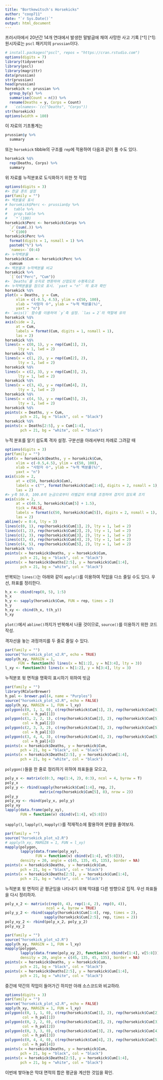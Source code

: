 ```yaml
---
title: "Bortkewitsch's Horsekicks"
author: "coop711"
date: "`r Sys.Date()`"
output: html_document
---
```


프러시아에서 20년간 14개 연대에서 발생한 말발굽에 채여 사망한 사고 기록 [^1] 
[^1]: 원시자료는 `pscl` 패키지의 `prussian`이다.

```r
# install.packages("pscl", repos = "https://cran.rstudio.com")
options(digits = 7)
library(tidyverse)
library(pscl)
library(magrittr)
data(prussian)
str(prussian)
head(prussian)
horsekick <- prussian %>%
  group_by(y) %>%
  summarise(Count = n()) %>%
  rename(Deaths = y, Corps = Count)
#   `colnames<-`(c("Deaths", "Corps"))
str(horsekick)
options(width = 180)
```

이 자료의 기초통계는 

```r
prussian$y %>%
  summary
```

또는 `horsekick` tibble의 구조를 `rep`에 적용하여 
다음과 같이 풀 수도 있다.

```r
horsekick %$%
  rep(Deaths, Corps) %>%
  summary
```

위 자료를 누적분포로 도식화하기 위한 첫 작업

```r
options(digits = 3)
#> 한글 폰트 설정
par(family = "")
#> 백분율로 표시
# horsekick$Perc <- prussian$y %>%
#   table %>%
#   prop.table %>%
#   `*`(100) 
horsekick$Perc <- horsekick$Corps %>%
  `/`(sum(.)) %>%
  `*`(100) 
horsekick$Perc %>%
  format(digits = 1, nsmall = 1) %>%
  paste0("%") %>%
  `names<-`(0:4)
#> 누적백분율
horsekick$Cum <- horsekick$Perc %>%
  cumsum
#> 백분율과 누적백분율 비교
horsekick %>%
  `[`(c("Perc", "Cum"))
#> `Deaths`를 숫자로 변환하여 산점도의 수평축으로 
#> 누적백분율을 점으로 표시. `yaxt = "n"` 의 효과 확인
horsekick %$%
plot(x = Deaths, y = Cum, 
     xlim = c(-0.5, 4.5), ylim = c(50, 100), 
     xlab = "사망자 수", ylab = "누적 백분률(%)", 
     yaxt = "n")
#> `axis()` 함수를 이용하여 `y`축 설정. `las = 2`의 역할에 유의
horsekick %$%
axis(side = 2,
     at = Cum, 
     labels = format(Cum, digits = 1, nsmall = 1),
     las = 2)
horsekick %$%
lines(x = c(0, 1), y = rep(Cum[1], 2), 
      lty = 1, lwd = 2)
horsekick %$%
lines(x = c(1, 2), y = rep(Cum[2], 2), 
      lty = 1, lwd = 2)
horsekick %$%
lines(x = c(2, 3), y = rep(Cum[3], 2), 
      lty = 1, lwd = 2)
horsekick %$%
lines(x = c(3, 4), y = rep(Cum[4], 2), 
      lty = 1, lwd = 2)
horsekick %$%
lines(x = c(4, 5), y = rep(Cum[5], 2), 
      lty = 1, lwd = 2)
horsekick %$%
points(x = Deaths, y = Cum,
       pch = 21, bg = "black", col = "black")
horsekick %$%
points(x = Deaths[2:5], y = Cum[1:4],
       pch = 21, bg = "white", col = "black")
```

누적 분포를 알기 쉽도록 격자 설정. 구분선을 아래서부터 차례로 그려갈 때

```r
options(digits = 3)
par(family = "")
plot(x = horsekick$Deaths, y = horsekick$Cum, 
     xlim = c(-0.5,4.5), ylim = c(50, 100), 
     xlab = "사망자 수", ylab = "누적 백분률(%)", 
     yaxt = "n")
axis(side = 2,
     at = c(50, horsekick$Cum), 
     labels = c("", format(horsekick$Cum[1:4], digits = 2, nsmall = 1), ""),
     las = 2)
#> y축 50.0, 100.0의 눈금으로부터 라벨값의 위치를 조정하여 겹치지 않도록 조치
axis(side = 2,
     at = c(48.5, horsekick$Cum[5] + 1.5), 
     tick = FALSE,
     labels = format(c(50, horsekick$Cum[5]), digits = 2, nsmall = 1),
     las = 2)
abline(v = 0:4, lty = 3)
lines(c(0, 1), rep(horsekick$Cum[1], 2), lty = 1, lwd = 2)
lines(c(1, 2), rep(horsekick$Cum[2], 2), lty = 1, lwd = 2)
lines(c(2, 3), rep(horsekick$Cum[3], 2), lty = 1, lwd = 2)
lines(c(3, 4), rep(horsekick$Cum[4], 2), lty = 1, lwd = 2)
lines(c(4, 5), rep(horsekick$Cum[5], 2), lty = 1, lwd = 2)
horsekick %$%
points(x = horsekick$Deaths, y = horsekick$Cum,
       pch = 21, bg = "black", col = "black")
points(x = horsekick$Deaths[2:5], y = horsekick$Cum[1:4],
       pch = 21, bg = "white", col = "black")
```

반복되는 `lines()`는 아래와 같이 `apply()`를 이용하여 작업을 다소 줄일 수도 있다. 우선, 좌표를 정리한다.

```r
h_x <- cbind(rep(0, 5), 1:5)
h_x
h_y <- sapply(horsekick$Cum, FUN = rep, times = 2)
h_y
h_xy <- cbind(h_x, t(h_y))
h_xy
```

`plot()`에서 `abline()`까지가 반복해서 나올 것이므로, `source()`를 이용하기 위한 코드 작성.

격자선을 놓는 과정까지를 두 줄로 줄일 수 있다.

```r
par(family = "")
source("horsekick_plot_v2.R", echo = TRUE)
apply(h_xy, MARGIN = 1, 
      FUN = function(h) lines(x = h[1:2], y = h[3:4], lty = 3))
l_xy <- function(h) lines(x = h[1:2], y = h[3:4], lty = 3)
```

누적분포 윗 면적을 명확히 표시하기 위하여 빗금

```r
par(family = "")
library(RColorBrewer)
h_pal <- brewer.pal(4, name = "Purples")
source("horsekick_plot_v2.R", echo = FALSE)
apply(h_xy, MARGIN = 1, FUN = l_xy)
polygon(c(0, 1, 1, 0), c(rep(horsekick$Cum[1], 2), rep(horsekick$Cum[5], 2)), 
        col = h_pal[1])
polygon(c(1, 2, 2, 1), c(rep(horsekick$Cum[2], 2), rep(horsekick$Cum[5], 2)), 
        col = h_pal[2])
polygon(c(2, 3, 3, 2), c(rep(horsekick$Cum[3], 2), rep(horsekick$Cum[5], 2)), 
        col = h_pal[3])
polygon(c(3, 4, 4, 3), c(rep(horsekick$Cum[4], 2), rep(horsekick$Cum[5], 2)), 
        col = h_pal[4])
points(x = horsekick$Deaths, y = horsekick$Cum,
       pch = 21, bg = "black", col = "black")
points(x = horsekick$Deaths[2:5], y = horsekick$Cum[1:4],
       pch = 21, bg = "white", col = "black")
```

`polygon()`들을 한 줄로 정리하기 위하여 좌표들을 모으고, 

```r
poly_x <- matrix(c(0:3, rep(1:4, 2), 0:3), ncol = 4, byrow = T)
poly_x
poly_y <- rbind(sapply(horsekick$Cum[1:4], rep, 2), 
                matrix(rep(horsekick$Cum[5], 8), nrow = 2))
poly_y
poly_xy <- rbind(poly_x, poly_y)
poly_xy
lapply(data.frame(poly_xy), 
       FUN = function(v) cbind(v[1:4], v[5:8]))
```

`sapply()`, `lapply()`, `mapply()`를 적재적소에 활용하여 분량을 줄여보자.

```r
par(family = "")
source("horsekick_plot_v2.R")
# apply(h_xy, MARGIN = 1, FUN = l_xy)
mapply(polygon, 
       lapply(data.frame(poly_xy), 
              FUN = function(v) cbind(v[1:4], v[5:8])), 
       density = 20, angle = c(45, 135, 45, 135), border = NA)
points(x = horsekick$Deaths, y = horsekick$Cum,
       pch = 21, bg = "black", col = "black")
points(x = horsekick$Deaths[2:5], y = horsekick$Cum[1:4],
       pch = 21, bg = "white", col = "black")
```

누적분포 윗 면적이 곧 평균임을 나타내기 위해 막대를 다른 방향으로 집적. 우선 좌표들을 다시 정리하자.

```r
poly_x_2 <- matrix(c(rep(0, 4), rep(1:4, 2), rep(0, 4)), 
                   ncol = 4, byrow = TRUE)
poly_y_2 <- rbind(sapply(horsekick$Cum[1:4], rep, times = 2), 
                  sapply(horsekick$Cum[2:5], rep, times = 2))
poly_xy_2 <- rbind(poly_x_2, poly_y_2)
poly_xy_2
```

```r
par(family = "")
source("horsekick_plot_v2.R")
apply(h_xy, MARGIN = 1, FUN = l_xy)
mapply(polygon, 
       lapply(data.frame(poly_xy_2), function(v) cbind(v[1:4], v[5:8])), 
       density = 20, angle = c(45, 135, 45, 135), border = NA)
points(x = horsekick$Deaths, y = horsekick$Cum,
       pch = 21, bg = "black", col = "black")
points(x = horsekick$Deaths[2:5], y = horsekick$Cum[1:4],
       pch = 21, bg = "white", col = "black")
```

중간에 약간의 작업이 들어가긴 하지만 아래 소스코드와 비교하라.

```r
options(digits = 3)
par(family = "")
source("horsekick_plot_v2.R", echo = FALSE)
apply(h_xy, MARGIN = 1, FUN = l_xy)
polygon(c(0, 1, 1, 0), c(rep(horsekick$Cum[1], 2), rep(horsekick$Cum[2], 2)), 
        col = h_pal[1])
polygon(c(0, 2, 2, 0), c(rep(horsekick$Cum[2], 2), rep(horsekick$Cum[3], 2)), 
        col = h_pal[2])
polygon(c(0, 3, 3, 0), c(rep(horsekick$Cum[3], 2), rep(horsekick$Cum[4], 2)), 
        col = h_pal[3])
polygon(c(0, 4, 4, 0), c(rep(horsekick$Cum[4], 2), rep(horsekick$Cum[5], 2)), 
        col = h_pal[4])
points(x = horsekick$Deaths, y = horsekick$Cum,
       pch = 21, bg = "black", col = "black")
points(x = horsekick$Deaths[2:5], y = horsekick$Cum[1:4],
       pch = 21, bg = "white", col = "black")
```

이번에 쌓아놓은 막대 면적의 합은 평균을 계산한 것임을 확인.




